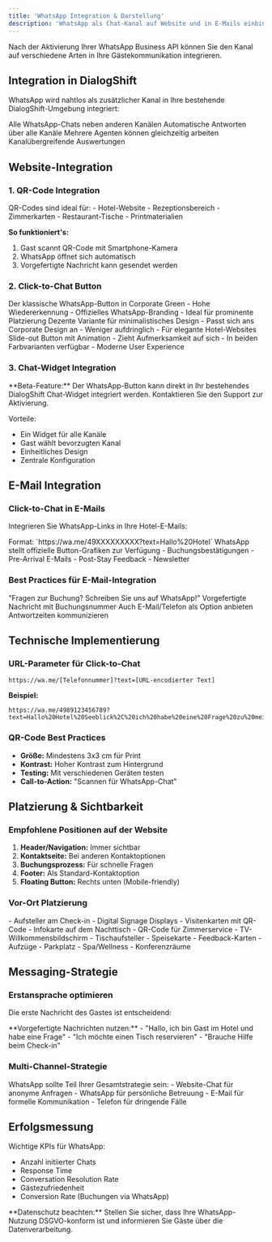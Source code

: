 ```yaml
---
title: 'WhatsApp Integration & Darstellung'
description: 'WhatsApp als Chat-Kanal auf Website und in E-Mails einbinden'
---
```


Nach der Aktivierung Ihrer WhatsApp Business API können Sie den Kanal auf verschiedene Arten in Ihre Gästekommunikation integrieren.

## Integration in DialogShift

WhatsApp wird nahtlos als zusätzlicher Kanal in Ihre bestehende DialogShift-Umgebung integriert:

<CardGroup cols={2}>
  <Card title="Einheitliche Inbox" icon="inbox">
    Alle WhatsApp-Chats neben anderen Kanälen
  </Card>
  <Card title="Chatbot-Integration" icon="robot">
    Automatische Antworten über alle Kanäle
  </Card>
  <Card title="Team-Kollaboration" icon="users">
    Mehrere Agenten können gleichzeitig arbeiten
  </Card>
  <Card title="Analytics" icon="chart-bar">
    Kanalübergreifende Auswertungen
  </Card>
</CardGroup>

## Website-Integration

### 1. QR-Code Integration

<Info>
QR-Codes sind ideal für:
- Hotel-Website
- Rezeptionsbereich
- Zimmerkarten
- Restaurant-Tische
- Printmaterialien
</Info>

**So funktioniert's:**
1. Gast scannt QR-Code mit Smartphone-Kamera
2. WhatsApp öffnet sich automatisch
3. Vorgefertigte Nachricht kann gesendet werden

### 2. Click-to-Chat Button

<Tabs>
  <Tab title="Standard Grün">
    Der klassische WhatsApp-Button in Corporate Green
    - Hohe Wiedererkennung
    - Offizielles WhatsApp-Branding
    - Ideal für prominente Platzierung
  </Tab>
  
  <Tab title="Schwarz/Weiß">
    Dezente Variante für minimalistisches Design
    - Passt sich ans Corporate Design an
    - Weniger aufdringlich
    - Für elegante Hotel-Websites
  </Tab>
  
  <Tab title="Animiert">
    Slide-out Button mit Animation
    - Zieht Aufmerksamkeit auf sich
    - In beiden Farbvarianten verfügbar
    - Moderne User Experience
  </Tab>
</Tabs>

### 3. Chat-Widget Integration

<Note>
**Beta-Feature:** Der WhatsApp-Button kann direkt in Ihr bestehendes DialogShift Chat-Widget integriert werden. Kontaktieren Sie den Support zur Aktivierung.
</Note>

Vorteile:
- Ein Widget für alle Kanäle
- Gast wählt bevorzugten Kanal
- Einheitliches Design
- Zentrale Konfiguration

## E-Mail Integration

### Click-to-Chat in E-Mails

Integrieren Sie WhatsApp-Links in Ihre Hotel-E-Mails:

<Steps>
  <Step title="Link generieren">
    Format: `https://wa.me/49XXXXXXXXX?text=Hallo%20Hotel`
  </Step>
  <Step title="Button erstellen">
    WhatsApp stellt offizielle Button-Grafiken zur Verfügung
  </Step>
  <Step title="In E-Mails einbinden">
    - Buchungsbestätigungen
    - Pre-Arrival E-Mails  
    - Post-Stay Feedback
    - Newsletter
  </Step>
</Steps>

### Best Practices für E-Mail-Integration

<CardGroup cols={2}>
  <Card title="Klarer Call-to-Action" icon="hand-pointer">
    "Fragen zur Buchung? Schreiben Sie uns auf WhatsApp!"
  </Card>
  <Card title="Kontext mitgeben" icon="message">
    Vorgefertigte Nachricht mit Buchungsnummer
  </Card>
  <Card title="Alternative bieten" icon="envelope">
    Auch E-Mail/Telefon als Option anbieten
  </Card>
  <Card title="Erwartungen setzen" icon="clock">
    Antwortzeiten kommunizieren
  </Card>
</CardGroup>

## Technische Implementierung

### URL-Parameter für Click-to-Chat

```
https://wa.me/[Telefonnummer]?text=[URL-encodierter Text]
```

**Beispiel:**
```
https://wa.me/4989123456789?text=Hallo%20Hotel%20Seeblick%2C%20ich%20habe%20eine%20Frage%20zu%20meiner%20Buchung%20%23123456
```

### QR-Code Best Practices

- **Größe:** Mindestens 3x3 cm für Print
- **Kontrast:** Hoher Kontrast zum Hintergrund
- **Testing:** Mit verschiedenen Geräten testen
- **Call-to-Action:** "Scannen für WhatsApp-Chat"

## Platzierung & Sichtbarkeit

### Empfohlene Positionen auf der Website

1. **Header/Navigation:** Immer sichtbar
2. **Kontaktseite:** Bei anderen Kontaktoptionen
3. **Buchungsprozess:** Für schnelle Fragen
4. **Footer:** Als Standard-Kontaktoption
5. **Floating Button:** Rechts unten (Mobile-friendly)

### Vor-Ort Platzierung

<AccordionGroup>
  <Accordion title="Rezeption">
    - Aufsteller am Check-in
    - Digital Signage Displays
    - Visitenkarten mit QR-Code
  </Accordion>
  
  <Accordion title="Hotelzimmer">
    - Infokarte auf dem Nachttisch
    - QR-Code für Zimmerservice
    - TV-Willkommensbildschirm
  </Accordion>
  
  <Accordion title="Restaurant/Bar">
    - Tischaufsteller
    - Speisekarte
    - Feedback-Karten
  </Accordion>
  
  <Accordion title="Weitere Bereiche">
    - Aufzüge
    - Parkplatz
    - Spa/Wellness
    - Konferenzräume
  </Accordion>
</AccordionGroup>

## Messaging-Strategie

### Erstansprache optimieren

Die erste Nachricht des Gastes ist entscheidend:

<Tip>
**Vorgefertigte Nachrichten nutzen:**
- "Hallo, ich bin Gast im Hotel und habe eine Frage"
- "Ich möchte einen Tisch reservieren"
- "Brauche Hilfe beim Check-in"
</Tip>

### Multi-Channel-Strategie

<Info>
WhatsApp sollte Teil Ihrer Gesamtstrategie sein:
- Website-Chat für anonyme Anfragen
- WhatsApp für persönliche Betreuung
- E-Mail für formelle Kommunikation
- Telefon für dringende Fälle
</Info>

## Erfolgsmessung

Wichtige KPIs für WhatsApp:
- Anzahl initiierter Chats
- Response Time
- Conversation Resolution Rate
- Gästezufriedenheit
- Conversion Rate (Buchungen via WhatsApp)

<Warning>
**Datenschutz beachten:** Stellen Sie sicher, dass Ihre WhatsApp-Nutzung DSGVO-konform ist und informieren Sie Gäste über die Datenverarbeitung.
</Warning> 